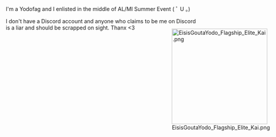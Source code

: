{{Office
|floor=Half-floor worth of Tatami.png
|wall=High-quality red brick wall.png
|window=Winter stained glass.png
|object=Aviation battleship stained glass.png
|chest=Fireplace with Z flag.png
|desk=Admiral made dining table+Lunch animated.gif
|ship={{ShipGraphicKai|Ooyodo Kai Yukata|link=false|size=400px}}
|scale=1
|background=Furniture windowBG4_1.png
|align=center
}}
I'm a Yodofag and I enlisted in the middle of AL/MI Summer Event ( ﾟ U 。)

I don't have a Discord account and anyone who claims to be me on Discord is a liar and should be scrapped on sight. Thanx <3

<div style="position:fixed; top:112px; right:0px;z-index:999">[[File:EisisGoutaYodo Flagship Elite Kai.png|250px|frameless|link=]]</div>
<div style="position:fixed; top:175px; right:200px;">